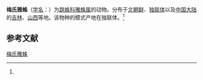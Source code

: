 {{Speciesbox
| name = 梅氏雅蛛
| status = 
| status_system = 
| image = 
| genus = Yaginumaella
| species = medvedevi
| authority = (Proszynski, 1979)<ref name='id14905'>{{cite web| url =http://www.bioinfo.cn/db05/BjdwSpecies.php?action=view&id=14905| title =梅氏雅蛛| work =《中国动物物种编目数据库》| publisher =中国科学院微生物研究所| author =中国科学院动物研究所| accessdate =2009-04-28| deadurl =yes| archiveurl =https://web.archive.org/web/20160305060729/http://www.bioinfo.cn/db05/BjdwSpecies.php?action=view&id=14905| archivedate =2016-03-05}}</ref>
}}

'''梅氏雅蛛'''（[[学名|学名]]：{{lang|la|''Yaginumaella medvedevi''}}）为[[跳蛛科|跳蛛科]][[雅蛛属|雅蛛属]]的动物。分布于[[北朝鲜|北朝鲜]]、[[独联体|独联体]]以及[[中国大陆|中国大陆]]的[[吉林|吉林]]、[[山西|山西]]等地。该物种的模式产地在独联体。<ref name='id14905'/>

== 参考文献 ==
{{reflist}}

{{Wikispecies|Yaginumaella medvedevi}}
{{Taxonbar|from=Q2106355}}

[[Category:雅蛛属|梅氏雅蛛]]


{{蜘蛛小作品}}